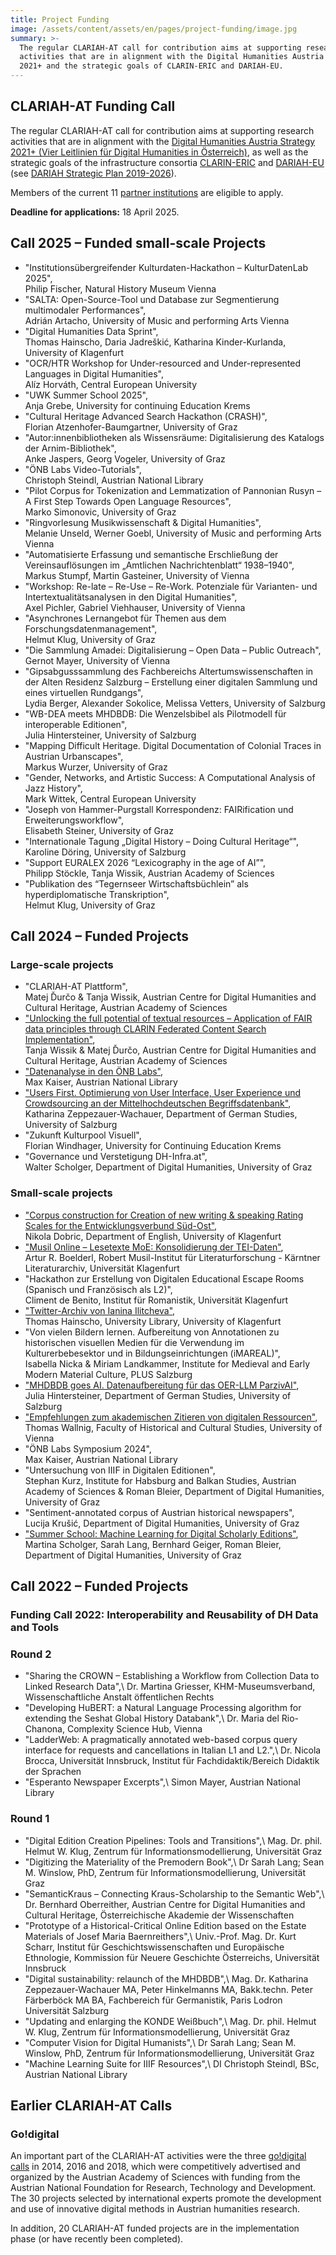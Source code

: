 ```yaml
---
title: Project Funding
image: /assets/content/assets/en/pages/project-funding/image.jpg
summary: >-
  The regular CLARIAH-AT call for contribution aims at supporting research
  activities that are in alignment with the Digital Humanities Austria Strategy
  2021+ and the strategic goals of CLARIN-ERIC and DARIAH-EU.
---
```

## CLARIAH-AT Funding Call

The regular CLARIAH-AT call for contribution aims at supporting research activities that are in alignment with the [Digital Humanities Austria Strategy 2021+ (Vier Leitlinien für Digital Humanities in Österreich)](https://gams.uni-graz.at/o:clariah.dha-strategie-2021), as well as the strategic goals of the infrastructure consortia [CLARIN-ERIC](https://www.clarin.eu/) and [DARIAH-EU](https://www.dariah.eu/) (see [DARIAH Strategic Plan 2019-2026](https://www.dariah.eu/wp-content/uploads/2019/08/Strategic-Plan_2019-2026.pdf)).

Members of the current 11 [partner institutions](https://clariah.at/en/about-clariah-at/) are eligible to apply.

**Deadline for applications:** 18 April 2025.

## Call 2025 – Funded small-scale Projects

* "Institutionsübergreifender Kulturdaten-Hackathon – KulturDatenLab 2025", \
  Philip Fischer, Natural History Museum Vienna
* "SALTA: Open-Source-Tool und Database zur Segmentierung multimodaler Performances", \
  Adrián Artacho, University of Music and performing Arts Vienna
* "Digital Humanities Data Sprint",\
  Thomas Hainscho, Daria Jadreškić, Katharina Kinder-Kurlanda, University of Klagenfurt
* "OCR/HTR Workshop for Under-resourced and Under-represented Languages in Digital Humanities", \
  Alíz Horváth, Central European University
* "UWK Summer School 2025",\
  Anja Grebe, University for continuing Education Krems
* "Cultural Heritage Advanced Search Hackathon (CRASH)",\
  Florian Atzenhofer-Baumgartner, University of Graz
* "Autor:innenbibliotheken als Wissensräume: Digitalisierung des Katalogs der Arnim-Bibliothek", \
  Anke Jaspers, Georg Vogeler, University of Graz
* "ÖNB Labs Video-Tutorials",\
  Christoph Steindl, Austrian National Library
* "Pilot Corpus for Tokenization and Lemmatization of Pannonian Rusyn – A First Step Towards Open Language Resources",\
  Marko Simonovic, University of Graz
* "Ringvorlesung Musikwissenschaft & Digital Humanities",\
  Melanie Unseld, Werner Goebl, University of Music and performing Arts Vienna
* "Automatisierte Erfassung und semantische Erschließung der Vereinsauflösungen im „Amtlichen Nachrichtenblatt“ 1938–1940",\
  Markus Stumpf, Martin Gasteiner, University of Vienna
* "Workshop: Re-late – Re-Use – Re-Work. Potenziale für Varianten- und Intertextualitätsanalysen in den Digital Humanities",\
  Axel Pichler, Gabriel Viehhauser, University of Vienna
* "Asynchrones Lernangebot für Themen aus dem Forschungsdatenmanagement",\
  Helmut Klug, University of Graz
* "Die Sammlung Amadei: Digitalisierung – Open Data – Public Outreach",\
  Gernot Mayer, University of Vienna
* "Gipsabgusssammlung des Fachbereichs Altertumswissenschaften in der Alten Residenz Salzburg – Erstellung einer digitalen Sammlung und eines virtuellen Rundgangs",\
  Lydia Berger, Alexander Sokolice, Melissa Vetters, University of Salzburg
* "WB-DEA meets MHDBDB: Die Wenzelsbibel als Pilotmodell für interoperable Editionen",\
  Julia Hintersteiner, University of Salzburg
* "Mapping Difficult Heritage. Digital Documentation of Colonial Traces in Austrian Urbanscapes",\
  Markus Wurzer, University of Graz
* "Gender, Networks, and Artistic Success: A Computational Analysis of Jazz History",\
  Mark Wittek, Central European University
* "Joseph von Hammer-Purgstall Korrespondenz: FAIRification und Erweiterungsworkflow",\
  Elisabeth Steiner, University of Graz
* "Internationale Tagung „Digital History – Doing Cultural Heritage“",\
  Karoline Döring, University of Salzburg
* "Support EURALEX 2026 “Lexicography in the age of AI”",\
  Philipp Stöckle, Tanja Wissik, Austrian Academy of Sciences
* "Publikation des “Tegernseer Wirtschaftsbüchlein” als hyperdiplomatische Transkription",\
  Helmut Klug, University of Graz

## Call 2024 – Funded Projects

### Large-scale projects

* "CLARIAH-AT Plattform",\
  Matej Ďurčo & Tanja Wissik, Austrian Centre for Digital Humanities and Cultural Heritage, Austrian Academy of Sciences
* ["Unlocking the full potential of textual resources – Application of FAIR data principles through CLARIN Federated Content Search Implementation"](/projects/clarin-fcs-implementation/),\
  Tanja Wissik & Matej Ďurčo, Austrian Centre for Digital Humanities and Cultural Heritage, Austrian Academy of Sciences
* ["Datenanalyse in den ÖNB Labs"](/projects/datenanalyse-oenb-labs/),\
  Max Kaiser, Austrian National Library
* ["Users First. Optimierung von User Interface, User Experience und Crowdsourcing an der Mittelhochdeutschen Begriffsdatenbank"](/projects/users-first-optimierung-von-user-interface-user-experience-und-crowdsourcing-an-der-mittelhochdeutschen-begriffsdatenbank/),\
  Katharina Zeppezauer-Wachauer, Department of German Studies, University of Salzburg
* "Zukunft Kulturpool Visuell", \
  Florian Windhager, University for Continuing Education Krems
* "Governance und Verstetigung DH-Infra.at",\
  Walter Scholger, Department of Digital Humanities, University of Graz

### Small-scale projects

* ["Corpus construction for Creation of new writing & speaking Rating Scales for the Entwicklungsverbund Süd-Ost"](/projects/corpus-construction-for-creation-of-new-writing-and-speaking-rating-scales-for-the-entwicklungsverbund-sued-ost/),\
  Nikola Dobric, Department of English, University of Klagenfurt
* ["Musil Online – Lesetexte MoE: Konsolidierung der TEI-Daten"](/projects/musil-online-TEI-konsolidierung/),\
  Artur R. Boelderl, Robert Musil-Institut für Literaturforschung - Kärntner Literaturarchiv, Universität Klagenfurt
* "Hackathon zur Erstellung von Digitalen Educational Escape Rooms (Spanisch und Französisch als L2)",\
  Climent de Benito, Institut für Romanistik, Universität Klagenfurt
* ["Twitter-Archiv von Ianina Ilitcheva"](/projects/twitter-archiv-ianina-ilitcheva/),\
  Thomas Hainscho, University Library, University of Klagenfurt
* "Von vielen Bildern lernen. Aufbereitung von Annotationen zu historischen visuellen Medien für die Verwendung im Kulturerbebesektor und in Bildungseinrichtungen (iMAREAL)", \
  Isabella Nicka & Miriam Landkammer, Institute for Medieval and Early Modern Material Culture, PLUS Salzburg
* ["MHDBDB goes AI. Datenaufbereitung für das OER-LLM ParzivAI"](/projects/mhdbdb-goes-ai/), \
  Julia Hintersteiner, Department of German Studies, University of Salzburg
* ["Empfehlungen zum akademischen Zitieren von digitalen Ressourcen"](/projects/recommendations-for-the-academic-citation-of-digital-resources/), \
  Thomas Wallnig, Faculty of Historical and Cultural Studies, University of Vienna
* "ÖNB Labs Symposium 2024", \
  Max Kaiser, Austrian National Library
* "Untersuchung von IIIF in Digitalen Editionen",\
  Stephan Kurz, Institute for Habsburg and Balkan Studies, Austrian Academy of Sciences & Roman Bleier, Department of Digital Humanities, University of Graz
* "Sentiment-annotated corpus of Austrian historical newspapers", \
  Lucija Krušić, Department of Digital Humanities, University of Graz
* ["Summer School: Machine Learning for Digital Scholarly Editions"](/projects/summer-school-ml-for-digital-editions/),\
  Martina Scholger, Sarah Lang, Bernhard Geiger, Roman Bleier, Department of Digital Humanities, University of Graz

## Call 2022 – Funded Projects

### Funding Call 2022: Interoperability and Reusability of DH Data and Tools

### Round 2

* <Link link={{"discriminant":"projects","value":"sharing-crown-establishing-workflow-collection-data-linked-research-data"}}>"Sharing the CROWN – Establishing a Workflow from Collection Data to Linked Research Data"</Link>,\
  Dr. Martina Griesser, KHM-Museumsverband, Wissenschaftliche Anstalt öffentlichen Rechts
* <Link link={{"discriminant":"projects","value":"developing-hubert-nlp-algorithm-extending-seshat-global-history-databank"}}>"Developing HuBERT: a Natural Language Processing algorithm for extending the Seshat Global History Databank"</Link>,\
  Dr. Maria del Rio-Chanona, Complexity Science Hub, Vienna
* <Link link={{"discriminant":"projects","value":"ladderweb-pragmatically-annotated-web-based-corpus-query-interface-requests-and-cancellations"}}>"LadderWeb: A pragmatically annotated web-based corpus query interface for requests and cancellations in Italian L1 and L2."</Link>,\
  Dr. Nicola Brocca, Universität Innsbruck, Institut für Fachdidaktik/Bereich Didaktik der Sprachen
* <Link link={{"discriminant":"projects","value":"esperanto-newspaper-excerpts"}}>"Esperanto Newspaper Excerpts"</Link>,\
  Simon Mayer, Austrian National Library

### Round 1

* <Link link={{"discriminant":"projects","value":"digital-edition-creation-pipelines-tools-and-transitions"}}>"Digital Edition Creation Pipelines: Tools and Transitions"</Link>,\
  Mag. Dr. phil. Helmut W. Klug, Zentrum für Informationsmodellierung, Universität Graz
* <Link link={{"discriminant":"projects","value":"digitizing-materiality-premodern-book"}}>"Digitizing the Materiality of the Premodern Book"</Link>,\
  Dr Sarah Lang; Sean M. Winslow, PhD, Zentrum für Informationsmodellierung, Universität Graz
* <Link link={{"discriminant":"projects","value":"semantickraus-connecting-kraus-scholarship-semantic-web"}}>"SemanticKraus – Connecting Kraus-Scholarship to the Semantic Web"</Link>,\
  Dr. Bernhard Oberreither, Austrian Centre for Digital Humanities and Cultural Heritage, Österreichische Akademie der Wissenschaften
* <Link link={{"discriminant":"projects","value":"prototype-historical-critical-online-edition-based-estate-materials-josef-maria-baernreither"}}>"Prototype of a Historical-Critical Online Edition based on the Estate Materials of Josef Maria Baernreithers"</Link>,\
  Univ.-Prof. Mag. Dr. Kurt Scharr, Institut für Geschichtswissenschaften und Europäische Ethnologie, Kommission für Neuere Geschichte Österreichs, Universität Innsbruck
* <Link link={{"discriminant":"projects","value":"digital-sustainability-relaunch-mhdbdb"}}>"Digital sustainability: relaunch of the MHDBDB"</Link>,\
  Mag. Dr. Katharina Zeppezauer-Wachauer MA, Peter Hinkelmanns MA, Bakk.techn. Peter Färberböck MA BA, Fachbereich für Germanistik, Paris Lodron Universität Salzburg
* <Link link={{"discriminant":"projects","value":"digital-edition-white-paper-update"}}>"Updating and enlarging the KONDE Weißbuch"</Link>,\
  Mag. Dr. phil. Helmut W. Klug, Zentrum für Informationsmodellierung, Universität Graz
* <Link link={{"discriminant":"projects","value":"computer-vision-digital-humanists"}}>"Computer Vision for Digital Humanists"</Link>,\
  Dr Sarah Lang; Sean M. Winslow, PhD, Zentrum für Informationsmodellierung, Universität Graz
* <Link link={{"discriminant":"projects","value":"machine-learning-suite-iiif-resources"}}>"Machine Learning Suite for IIIF Resources"</Link>,\
  DI Christoph Steindl, BSc, Austrian National Library

## Earlier CLARIAH-AT Calls

### Go!digital

An important part of the CLARIAH-AT activities were the three [go!digital calls](https://www.oeaw.ac.at/foerderungen/godigital) in 2014, 2016 and 2018, which were competitively advertised and organized by the Austrian Academy of Sciences with funding from the Austrian National Foundation for Research, Technology and Development. The 30 projects selected by international experts promote the development and use of innovative digital methods in Austrian humanities research.

In addition, 20 CLARIAH-AT funded projects are in the implementation phase (or have recently been completed).
